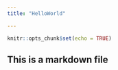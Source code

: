 ```yaml
---
title: "HelloWorld"

---
```


```r
knitr::opts_chunk$set(echo = TRUE)
```

## This is a markdown file